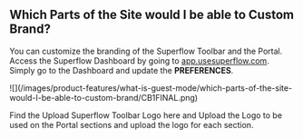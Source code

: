 ## Which Parts of the Site would I be able to Custom Brand?

You can customize the branding of the Superflow Toolbar and the Portal. Access the Superflow Dashboard by going to [app.usesuperflow.com](app.usesuperflow.com). Simply go to the Dashboard and update the **PREFERENCES**.

<Frame>
![](/images/product-features/what-is-guest-mode/which-parts-of-the-site-would-I-be-able-to-custom-brand/CB1FINAL.png)
</Frame>

Find the Upload Superflow Toolbar Logo here and Upload the Logo to be used on the Portal sections and upload the logo for each section.
